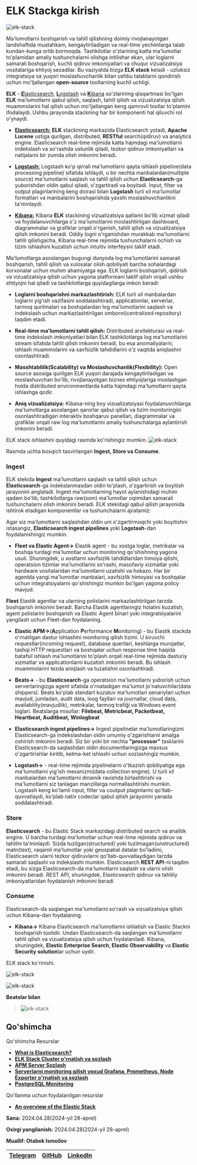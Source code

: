 
# ELK Stackga kirish

![elk-stack](https://raw.githubusercontent.com/devops-journey-uz/assets/main/images/article/elk-stack/banner.png)

Ma'lumotlarni boshqarish va tahlil qilishning doimiy rivojlanayotgan landshaftida mustahkam, kengaytiriladigan va real-time yechimlarga talab kundan-kunga ortib bormoqda. Tashkilotlar o'zlarining katta ma'lumotlar to'plamidan amaliy tushunchalarni olishga intilishar ekan, ular loglarni samarali boshqarish, kuchli qidiruv imkoniyatlari va chuqur vizualizatsiya vositalariga ehtiyoj sezadilar. Bu vaziyatda bizga  **ELK stack** keladi - uzluksiz integratsiya va yuqori moslashuvchanlik bilan ushbu talablarni qondirish uchun mo'ljallangan **open-source** toollarning kuchli uchligi.

**ELK** - [**E**lasticsearch](https://github.com/elastic/elasticsearch), [**L**ogstash](https://github.com/elastic/logstash) va [**K**ibana](https://github.com/elastic/kibana) so'zlarining qisqartmasi bo'lgan **ELK** ma'lumotlarni qabul qilish, saqlash, tahlil qilish va vizualizatsiya qilish muammolarini hal qilish uchun mo'ljallangan keng qamrovli toollar to'plamini ifodalaydi. Ushbu jarayonda stackning har bir komponenti hal qiluvchi rol o'ynaydi.

* [**Elasticsearch:**](https://github.com/elastic/elasticsearch)  **ELK** stackining markazida Elasticsearch yotadi, **Apache Lucene** ustiga qurilgan, distributed, **RESTful** search(qidiruv) va analytics engine. Elasticsearch real-time rejimida katta hajmdagi ma'lumotlarni indekslash va so'rashda ustunlik qiladi, tezkor qidiruv imkoniyatlari va natijalarni bir zumda olish imkonini beradi.

* [**Logstash:**](https://github.com/elastic/logstash) Logstash ko'p qirrali ma'lumotlarni qayta ishlash pipeline(data processing pipeline) sifatida ishlaydi, u bir nechta manbalardan(multiple source) ma'lumotlarni saqlash va tahlil qilish uchun **Elasticsearch**-ga yuborishdan oldin qabul qiladi, o'zgartiradi va boyitadi. Input, filter va output plaginlarining keng doirasi bilan **Logstash** turli xil ma'lumotlar formatlari va manbalarini boshqarishda yaxshi moslashuvchanlikni ta'minlaydi.

* [**Kibana:**](https://github.com/elastic/kibana) Kibana **ELK** stackining vizualizatsiya qatlami bo'lib xizmat qiladi va foydalanuvchilarga o'z ma'lumotlarini moslashtirilgan dashboard, diagrammalar va grafiklar orqali o'rganish, tahlil qilish va vizualizatsiya qilish imkonini beradi. Oddiy logni o'rganishdan murakkab ma'lumotlarni tahlil qilishgacha, Kibana real-time rejimida tushunchalarni ochish va tizim ishlashini kuzatish uchun intuitiv interfeysni taklif etadi.

Ma'lumotlarga asoslangan bugungi dunyoda log ma'lumotlarini samarali boshqarish, tahlil qilish va xulosalar olish qobiliyati barcha sohalardagi korxonalar uchun muhim ahamiyatga ega. ELK loglarni boshqarish, qidirish va vizualizatsiya qilish uchun yagona platformani taklif qilish orqali ushbu ehtiyojni hal qiladi va tashkilotlarga quyidagilarga imkon beradi:

* **Loglarni boshqarishni markazlashtirish:** ELK turli xil manbalardan loglarni yig'ish vazifasini soddalashtiradi, applicationlar, serverlar, tarmoq qurilmalari va boshqalardan log ma'lumotlarini saqlash va indekslash uchun markazlashtirilgan omborni(centralized repository) taqdim etadi.

* **Real-time ma'lumotlarni tahlil qilish:** Distributed arxitekturasi va real-time indekslash imkoniyatlari bilan ELK tashkilotlarga log ma'lumotlarini stream sifatida tahlil qilish imkonini beradi, bu esa anomaliyalarni, ishlash muammolarini va xavfsizlik tahdidlarini o'z vaqtida aniqlashni osonlashtiradi.

* **Masshtablilik(Scalability) va Moslashuvchanlik(Flexibility):** Open source asosiga qurilgan ELK yuqori darajada kengaytiriladigan va moslashuvchan bo'lib, rivojlanayotgan biznes ehtiyojlariga moslashgan holda distributed environmentlarda katta hajmdagi ma'lumotlarni qayta ishlashga qodir.

* **Aniq vizualizatsiya:** Kibana-ning boy vizualizatsiyasi foydalanuvchilarga ma'lumotlarga asoslangan qarorlar qabul qilish va tizim monitoringini osonlashtiradigan interaktiv boshqaruv panellari, diagrammalar va grafiklar orqali raw log ma'lumotlarini amaliy tushunchalarga aylantirish imkonini beradi.

ELK stack ishlashini quyidagi rasmda ko'rishingiz mumkin.
![elk-stack](https://raw.githubusercontent.com/devops-journey-uz/assets/main/images/article/elk-stack/elk-architecture.png)

Rasmda uchta bosqich tasvirlangan **Ingest, Store va Consume**.

### Ingest

ELK stekida **Ingest** ma'lumotlarni saqlash va tahlil qilish uchun **Elasticsearch**-ga indekslanmasdan oldin to'plash, o'zgartirish va boyitish jarayonini anglatadi. Ingest ma'lumotlarning hayot aylanishidagi muhim qadam bo'lib, tashkilotlarga raw(xom) ma'lumotlar oqimidan samarali tushunchalarni olish imkonini beradi. ELK stekidagi qabul qilish jarayonida ishtirok etadigan komponentlar va tushunchalarni ajratamiz:

Agar siz ma'lumotlarni saqlashdan oldin uni o'zgartirmoqchi yoki boyitishni istasangiz, **Elasticsearch ingest pipelines** yoki **Logstash**-dan foydalanishingiz mumkin.

* **Fleet va Elastic Agent->** Elastik agent - bu xostga loglar, metrikalar va boshqa turdagi ma'lumotlar uchun monitoring qo'shishning yagona usuli. Shuningdek, u xostlarni xavfsizlik tahdidlaridan himoya qilishi, operatsion tizimlar ma'lumotlarini so'rashi, masofaviy xizmatlar yoki hardware vositalaridan ma'lumotlarni uzatishi va hokazo. Har bir agentda yangi ma'lumotlar manbalari, xavfsizlik himoyasi va boshqalar uchun integratsiyalarni qo'shishingiz mumkin bo'lgan yagona policy mavjud.

**Fleet** Elastik agentlar va ularning polislarini markazlashtirilgan tarzda boshqarish imkonini beradi. Barcha Elastik agentlaringiz holatini kuzatish, agent polislarini boshqarish va Elastic Agent binari yoki integratsiyalarini yangilash uchun Fleet-dan foydalaning.

* **Elastic APM->**(**A**pplication **P**erformance **M**onitoring) - bu Elastik stackda o'rnatilgan dastur ishlashini monitoring qilish tizimi. U kiruvchi requestlar(incoming request), database querilari, keshlarga murojatlar, tashqi HTTP requestlari va boshqalar uchun response time haqida batafsil ishlash ma'lumotlarini to'plash orqali real-time rejimida dasturiy xizmatlar va applicationlarni kuzatish imkonini beradi. Bu ishlash muammolarini tezda aniqlash va tuzatishni osonlashtiradi.

* **Beats->** - bu **Elasticsearch**-ga operatsion ma'lumotlarni yuborish uchun serverlaringizga agent sifatida o'rnatadigan ma'lumot jo'natuvchilar(data shippers). Beats ko'plab standart kuzatuv ma'lumotlari senariylari uchun mavjud, jumladan, audit data, loog fayllari va journallar, cloud data, availability(mavjudlik), metrikalar, tarmoq trafiği va Windows event loglari. Beatslarga misollar: **Filebeat, Metricbeat, Packetbeat, Heartbeat, Auditbeat, Winlogbeat** 


* **Elasticsearch ingest pipelines->**
Ingest pipelinelar ma'lumotlaringizni Elasticsearch-ga indekslashdan oldin umumiy o'zgarishlarni amalga oshirish imkonini beradi. Siz bir yoki bir nechta **"processor"** tasklarini Elasticsearch-da saqlashdan oldin documentlaringizga maxsus o'zgartirishlar kiritib, ketma-ket ishlashi uchun sozlashingiz mumkin.

* **Logstash->** - real-time rejimida pipelinelarni o'tkazish qobiliyatiga ega ma'lumotlarni yig'ish mexanizmi(data collection engine). U turli xil manbalardan ma'lumotlarni dinamik ravishda birlashtirishi va ma'lumotlarni siz tanlagan manzillarga normallashtirishi mumkin. Logstash keng ko'lamli input, filter va coutput plaginlarini qo'llab-quvvatlaydi, ko'plab nativ codeclar qabul qilish jarayonini yanada soddalashtiradi.

### Store

**Elasticsearch** - bu Elastic Stack markazidagi distributed search va analitik engine. U barcha turdagi ma'lumotlar uchun real-time rejimida qidiruv va tahlilni ta'minlaydi. Sizda tuzilgan(structured) yoki tuzilmagan(unstructured) matn(text), raqamli ma'lumotlar yoki geospatial datalar bo'ladimi, Elasticsearch ularni tezkor qidiruvlarni qo'llab-quvvatlaydigan tarzda samarali saqlashi va indekslashi mumkin. Elasticsearch **REST API**-ni taqdim etadi, bu sizga Elasticsearch-da ma'lumotlarni saqlash va ularni olish imkonini beradi. REST API, shuningdek, Elasticsearch qidiruv va tahliliy imkoniyatlaridan foydalanish imkonini beradi

### Consume

Elasticsearch-da saqlangan ma'lumotlarni so'rash va vizualizatsiya qilish uchun Kibana-dan foydalaning.

* **Kibana->** Kibana Elasticsearch ma'lumotlarini ishlatish va Elastic Stackni boshqarish toolidir. Undan Elasticsearch-da saqlangan ma'lumotlarni tahlil qilish va vizualizatsiya qilish uchun foydalaniladi. Kibana, shuningdek, **Elastic Enterprise Search, Elastic Observability** va **Elastic Security solution**lar uchun uydir.

ELK stack ko'rinishi.

![elk-stack](https://raw.githubusercontent.com/devops-journey-uz/assets/main/images/article/elk-stack/elk-1.png)


![elk-stack](https://raw.githubusercontent.com/devops-journey-uz/assets/main/images/article/elk-stack/elk2.jpg)

**Beatslar bilan**
> ![elk-stack](https://raw.githubusercontent.com/devops-journey-uz/assets/main/images/article/elk-stack/elk-3.webp)


 ## Qo'shimcha

<Callout type="info" emoji="">

Qo'shimcha Resurslar
 * [**What is Elasticsearch?**](https://www.elastic.co/guide/en/elasticsearch/reference/current/elasticsearch-intro.html)
 * [**ELK Stack Cluster o'rnatish va sozlash**](https://devops-journey.uz/tutorials/article/elk-setup)
 * [**APM Server Sozlash**](https://devops-journey.uz/tutorials/article/apm-server-sozlash)
 * [**Serverlarni monitoring qilish yoxud Grafana, Prometheus, Node Exporter o'rnatish va sozlash**](https://devops-journey.uz/guides/database/postgres-monitoring)
 * [**PostgreSQL Monitoring**](https://devops-journey.uz/guides/database/postgres-monitoring)

Qo'llanma uchun foydalanilgan resurslar
 * [**An overview of the Elastic Stack**](https://www.elastic.co/guide/en/starting-with-the-elasticsearch-platform-and-its-solutions/current/stack-components.html)

**Sana:** 2024.04.28(2024-yil 28-aprel)

**Oxirgi yangilanish:** 2024.04.28(2024-yil 28-aprel)

**Muallif: Otabek Ismoilov**

| [Telegram](https://t.me/Otabek_Ismoilov) | [GitHub](https://github.com/ismoilovdevml) | [LinkedIn](https://www.linkedin.com/in/otabek-ismoilov-8625b0222/) |
| - | - | - |

</Callout>